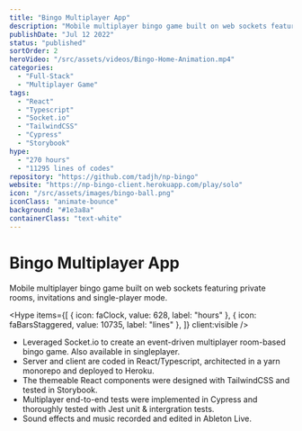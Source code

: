 ```yaml
---
title: "Bingo Multiplayer App"
description: "Mobile multiplayer bingo game built on web sockets featuring private rooms, invitations and single-player mode."
publishDate: "Jul 12 2022"
status: "published"
sortOrder: 2
heroVideo: "/src/assets/videos/Bingo-Home-Animation.mp4"
categories:
  - "Full-Stack"
  - "Multiplayer Game"
tags:
  - "React"
  - "Typescript"
  - "Socket.io"
  - "TailwindCSS"
  - "Cypress"
  - "Storybook"
hype:
  - "270 hours"
  - "11295 lines of codes"
repository: "https://github.com/tadjh/np-bingo"
website: "https://np-bingo-client.herokuapp.com/play/solo"
icon: "/src/assets/images/bingo-ball.png"
iconClass: "animate-bounce"
background: "#1e3a8a"
containerClass: "text-white"
---
```


# Bingo Multiplayer App

Mobile multiplayer bingo game built on web sockets featuring private rooms, invitations and single-player mode.


<Hype
  items={[
    { icon: faClock, value: 628, label: "hours" },
    { icon: faBarsStaggered, value: 10735, label: "lines" },
  ]}
  client:visible
/>

- Leveraged Socket.io to create an event-driven multiplayer room-based bingo game. Also available in singleplayer.
- Server and client are coded in React/Typescript, architected in a yarn monorepo and deployed to Heroku.
- The themeable React components were designed with TailwindCSS and tested in Storybook.
- Multiplayer end-to-end tests were implemented in Cypress and thoroughly tested with Jest unit &#38; intergration tests.
- Sound effects and music recorded and edited in Ableton Live.
